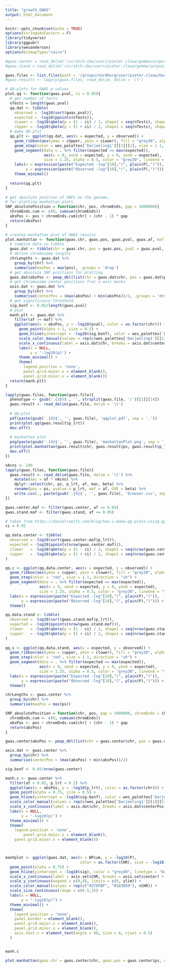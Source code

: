 ```yaml
---
title: "growth_GWAS"
output: html_document
---
```


```r
knitr::opts_chunk$set(echo = TRUE)
options(stringsAsFactors = F)
library(tidyverse)
library(ggpubr)
library(wesanderson)
options(bitmapType="cairo")
```

```r
#gwas.center = read_delim('/scratch-cbe/users/pieter.clauw/gemma/output/gwas.test.pheno1.assoc.txt', delim = '\t')
#gwas.stand = read_delim('/scratch-cbe/users/pieter.clauw/gemma/output/gwas.test2.pheno1.assoc.txt', delim = '\t')

gwas.files <- list.files(path = '/groups/nordborg/user/pieter.clauw/Documents/Experiments/UltimateQandD/Results/Growth/GWAS/singleTrait/growthParameters.gemma.lmm', pattern = '*.assoc.txt', full.names = T)
#gwas.results <- lapply(gwas.files, read_delim, delim = '\t')
```



```r
# QQ-plots for GWAS p-values
plot.qq <- function(gwas.pval, ci = 0.95){
  # get number of tests
  nTests = length(gwas.pval)
  qq.dat <- tibble(
    observed = -log10(sort(gwas.pval)),
    expected = -log10(ppoints(nTests)),
    cLower = -log10(qbeta(p = (1 - ci) / 2, shape1 = seq(nTests), shape2 = rev(seq(nTests)))),
    cUpper = -log10(qbeta(p = (1 + ci) / 2, shape1 = seq(nTests), shape2 = rev(seq(nTests)))))
  # make QQ-plot
  qq.plt <- ggplot(qq.dat, aes(x = expected, y = observed)) +
    geom_ribbon(aes(ymax = cUpper, ymin = cLower), fill = "grey30", alpha = 0.5) +
    geom_step(color = wes_palettes['Darjeeling1'][[1]][1], size = 1.1, direction = "vh") +
    geom_segment(data = . %>% filter(expected == max(expected)),
                 aes(x = 0, xend = expected, y = 0, yend = expected),
                 size = 1.25, alpha = 0.5, color = "grey30", lineend = "round") +
    labs(x = expression(paste("Expected -log"[10],"(", plain(P),")")),
         y = expression(paste("Observed -log"[10],"(", plain(P),")"))) +
    theme_minimal()
  
  return(qq.plt)
}

# get aboslute position of SNPs on the genome.
# for plotting manhattan plots
SNP_absolutePosition = function(chr, pos, chromEnds, gap = 1000000){
  chromEnds.cum <- c(0, cumsum(chromEnds))
  absPos <- pos + chromEnds.cum[chr] + (chr - 1) * gap
  return(absPos)
}

# createa manhattan plot of GWAS results
plot.manhattan <- function(gwas.chr, gwas.pos, gwas.pval, gwas.af, maf = 0.05){
  # combine data in tibble
  gwas.dat <- tibble(chr = gwas.chr, pos = gwas.pos, pval = gwas.pval, af = gwas.af)
  # define chromosome lengths
  chrLengths <- gwas.dat %>%
    group_by(chr) %>%
    summarise(maxPos = max(pos), .groups = 'drop')
  # get absolute SNP positions for plotting
  gwas.dat$absPos <- pmap_dbl(list(chr = gwas.dat$chr, pos = gwas.dat$pos), SNP_absolutePosition, chromEnds = chrLengths$maxPos)
  # get chromosome center positions fror x-axis marks
  axis.dat <- gwas.dat %>%
    group_by(chr) %>%
    summarise(centerPos = (max(absPos) + min(absPos))/2, .groups = 'drop')
  # get significance threshold
  sig.bonf <- 0.05/length(gwas.pval)
  # plot
  manh.plt <- gwas.dat %>%
    filter(af >= maf) %>%
    ggplot(aes(x = absPos, y = -log10(pval), color = as.factor(chr))) +
      geom_point(alpha = 1, size = 0.5) +
      geom_hline(yintercept = -log10(sig.bonf), color = wes_palettes['Darjeeling1'][[1]][1], linetype = "dashed") + 
      scale_color_manual(values = rep(c(wes_palettes['Darjeeling1'][[1]][5], '#2a8faa'), max(gwas.dat$chr))) +
      scale_x_continuous(label = axis.dat$chr, breaks = axis.dat$centerPos) +
      labs(x = NULL,
           y = '-log10(p)') +
      theme_minimal() +
      theme(
        legend.position = 'none',
        panel.grid.major.x = element_blank(),
        panel.grid.minor.x = element_blank())
  return(manh.plt)
}


```

```r
lapply(gwas.files, function(gwas.file){
  phenotype <- gsub('.{10}$', '', strsplit(gwas.file, '/')[[1]][14])
  gwas.result <- read_delim(gwas.file, delim = '\t')
  
  # QQ-plot
  pdf(paste(gsub('.{4}$', '', gwas.file), 'qqplot.pdf', sep = '.'))
  print(plot.qq(gwas.result$p_lrt))
  dev.off()
  
  # manhattan plot
  png(paste(gsub('.{4}$', '', gwas.file), 'manhattanPlot.png', sep = '.'), width = 960)
  print(plot.manhattan(gwas.result$chr, gwas.result$ps, gwas.result$p_lrt, gwas.result$af))
  dev.off()
})
```


```r
nAcns <- 249
lapply(gwas.files, function(gwas.file){
  gwas.result <- read_delim(gwas.file, delim = '\t') %>%
    mutate(mac = af * nAcns) %>%
    dplyr::select(chr, ps, p_lrt, af, mac, beta) %>%
    rename(pos = ps, pvalue = p_lrt, maf = af, GVE = beta) %>%
    write.csv(., paste(gsub('.{4}$', '', gwas.file), 'browser.csv', sep = '.'))
})
```




```r
gwas.center.maf <- filter(gwas.center, af <= 0.05)
gwas.stand.maf <- filter(gwas.stand, af <= 0.05)
```

```r
# taken from https://danielroelfs.com/blog/how-i-make-qq-plots-using-ggplot/
ci = 0.95

qq.data.center <- tibble(
  observed = -log10(sort(gwas.center.maf$p_lrt)),
  expected = -log10(ppoints(nrow(gwas.center.maf))),
  clower   = -log10(qbeta(p = (1 - ci) / 2, shape1 = seq(nrow(gwas.center.maf)), shape2 = rev(seq(nrow(gwas.center.maf))))),
  cupper   = -log10(qbeta(p = (1 + ci) / 2, shape1 = seq(nrow(gwas.center.maf)), shape2 = rev(seq(nrow(gwas.center.maf)))))
)

qq.c <- ggplot(qq.data.center, aes(x = expected, y = observed)) +
  geom_ribbon(aes(ymax = cupper, ymin = clower), fill = "grey30", alpha = 0.5) +
  geom_step(color = 'red', size = 1.1, direction = "vh") +
  geom_segment(data = . %>% filter(expected == max(expected)), 
               aes(x = 0, xend = expected, y = 0, yend = expected),
               size = 1.25, alpha = 0.5, color = "grey30", lineend = "round") +
  labs(x = expression(paste("Expected -log"[10],"(", plain(P),")")),
       y = expression(paste("Observed -log"[10],"(", plain(P),")"))) +
  theme()

qq.data.stand <- tibble(
  observed = -log10(sort(gwas.stand.maf$p_lrt)),
  expected = -log10(ppoints(nrow(gwas.stand.maf))),
  clower   = -log10(qbeta(p = (1 - ci) / 2, shape1 = seq(nrow(gwas.stand.maf)), shape2 = rev(seq(nrow(gwas.stand.maf))))),
  cupper   = -log10(qbeta(p = (1 + ci) / 2, shape1 = seq(nrow(gwas.stand.maf)), shape2 = rev(seq(nrow(gwas.stand.maf)))))
)
  
qq.s <- ggplot(qq.data.stand, aes(x = expected, y = observed)) +
  geom_ribbon(aes(ymax = cupper, ymin = clower), fill = "grey30", alpha = 0.5) +
  geom_step(color = 'red', size = 1.1, direction = "vh") +
  geom_segment(data = . %>% filter(expected == max(expected)), 
               aes(x = 0, xend = expected, y = 0, yend = expected),
               size = 1.25, alpha = 0.5, color = "grey30", lineend = "round") +
  labs(x = expression(paste("Expected -log"[10],"(", plain(P),")")),
       y = expression(paste("Observed -log"[10],"(", plain(P),")"))) +
  theme()
```





```r
chrLengths <- gwas.center %>%
  group_by(chr) %>%
  summarise(maxPos = max(ps))

SNP_absolutePosition = function(chr, pos, gap = 1000000, chromEnds = chrLengths$maxPos){
  chromEnds.cum <- c(0, cumsum(chromEnds))
  absPos <- pos + chromEnds.cum[chr] + (chr - 1) * gap
  return(absPos)
}

gwas.center$absPos <- pmap_dbl(list(chr = gwas.center$chr, pos = gwas.center$ps), SNP_absolutePosition)

axis.dat <- gwas.center %>%
  group_by(chr) %>%
  summarise(centerPos = (max(absPos) + min(absPos))/2)

sig.bonf <- 0.05/nrow(gwas.center)

manh.c <- gwas.center %>%
  filter(af > 0.05, p_lrt < 0.2) %>%
  ggplot(aes(x = absPos, y = -log10(p_lrt), color = as.factor(chr))) +
  geom_point(alpha = 0.75, size = 0.5) +
  geom_hline(yintercept = -log10(sig.bonf), color = wes_palettes['Darjeeling1'][[1]][1], linetype = "dashed") + 
  scale_color_manual(values = rep(c(wes_palettes['Darjeeling1'][[1]][5], '#2a8faa'), max(gwas.center$chr))) +
  scale_x_continuous(label = axis.dat$chr, breaks = axis.dat$centerPos) +
  labs(x = NULL,
       y = '-log10(p)') +
  theme_minimal() +
  theme(
    legend.position = 'none',
        panel.grid.major.x = element_blank(),
    panel.grid.minor.x = element_blank())



manhplot <- ggplot(gwas.dat, aes(x = BPcum, y = -log10(P), 
                                 color = as.factor(CHR), size = -log10(P))) +
  geom_point(alpha = 0.75) +
  geom_hline(yintercept = -log10(sig), color = "grey40", linetype = "dashed") + 
  scale_x_continuous(label = axis.set$CHR, breaks = axis.set$center) +
  scale_y_continuous(expand = c(0,0), limits = c(0, ylim)) +
  scale_color_manual(values = rep(c("#276FBF", "#183059"), nCHR)) +
  scale_size_continuous(range = c(0.5,3)) +
  labs(x = NULL, 
       y = "-log10(p)") + 
  theme_minimal() +
  theme( 
    legend.position = "none",
    panel.border = element_blank(),
    panel.grid.major.x = element_blank(),
    panel.grid.minor.x = element_blank(),
    axis.text.x = element_text(angle = 90, size = 8, vjust = 0.5)
  )


manh.c
```

```r
plot.manhattan(gwas.chr = gwas.center$chr, gwas.pos = gwas.center$ps, gwas.pval = gwas.center$p_lrt, gwas.af = gwas.center$af, maf = 0.05)

```





